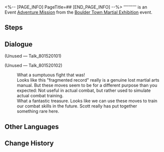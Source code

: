 <%-- [PAGE_INFO]
PageTitle=##
[END_PAGE_INFO] --%>
{{Stub|Dialogue.}}
{{Mission Infobox
|id            = 8015201
|title         = 
|image         = <!--Mission .png-->
|type          = Adventure
|event_name    = Boulder Town Martial Exhibition
|chapter       = 
|requirements  = 
* [[Adventure Mission]] ''[[Gladiator]]'' completed
* [[Trailblaze Mission]] ''[[Silent Galaxy]]'' completed
|summary       = <!--official mission summary from Fate's Atlas-->
|characters    = Trailblazer
|startLocation = [[Jarilo-VI]] - [[Fight Club]]
|world         = Jarilo-VI
|area          = Fight Club
|prev          = Gladiator
|next          = 
|rewards       = 
}}
'''''''''' is an Event [[Adventure Mission]] from the [[Boulder Town Martial Exhibition]] event.

==Steps==


<!--
==Gameplay Notes==

--><!--
==Trial Character==

-->
==Dialogue==
{{Stub Dialogue}}

;(Unused &mdash; Talk_801520101)


;(Unused &mdash; Talk_801520102)

:What a sumptuous fight that was!
:Looks like this "fragmented record" really is a genuine lost martial arts manual. But these moves seem to be for a different purpose than you expected: Not useful in actual combat, but rather used to simulate actual combat training.
:What a fantastic treasure. Looks like we can use these moves to train our combat skills in the future. Scott really has put together something rare here.
{{Dialogue End}}

==Other Languages==
{{Other Languages
|en   = 
|zhs  = 
|zht  = 
|ja   = 
|ko   = 
|es   = 
|fr   = 
|ru   = 
|th   = 
|vi   = 
|de   = 
|id   = 
|pt   = 
}}

==Change History==
{{Change History|1.5}}
